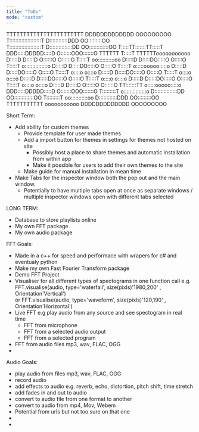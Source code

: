 ```yaml
---
title: "ToDo"
mode: "custom"
---                                                                                  
```

                                                                                  
TTTTTTTTTTTTTTTTTTTTTTT                   DDDDDDDDDDDDD             OOOOOOOOO     
T:::::::::::::::::::::T                   D::::::::::::DDD        OO:::::::::OO   
T:::::::::::::::::::::T                   D:::::::::::::::DD    OO:::::::::::::OO 
T:::::TT:::::::TT:::::T                   DDD:::::DDDDD:::::D  O:::::::OOO:::::::O
TTTTTT  T:::::T  TTTTTTooooooooooo          D:::::D    D:::::D O::::::O   O::::::O
        T:::::T      oo:::::::::::oo        D:::::D     D:::::DO:::::O     O:::::O
        T:::::T     o:::::::::::::::o       D:::::D     D:::::DO:::::O     O:::::O
        T:::::T     o:::::ooooo:::::o       D:::::D     D:::::DO:::::O     O:::::O
        T:::::T     o::::o     o::::o       D:::::D     D:::::DO:::::O     O:::::O
        T:::::T     o::::o     o::::o       D:::::D     D:::::DO:::::O     O:::::O
        T:::::T     o::::o     o::::o       D:::::D     D:::::DO:::::O     O:::::O
        T:::::T     o::::o     o::::o       D:::::D    D:::::D O::::::O   O::::::O
      TT:::::::TT   o:::::ooooo:::::o     DDD:::::DDDDD:::::D  O:::::::OOO:::::::O
      T:::::::::T   o:::::::::::::::o     D:::::::::::::::DD    OO:::::::::::::OO 
      T:::::::::T    oo:::::::::::oo      D::::::::::::DDD        OO:::::::::OO   
      TTTTTTTTTTT      ooooooooooo        DDDDDDDDDDDDD             OOOOOOOOO     
                                                                                  
          

Short Term:
- Add ability for custom themes
	- Provide template for user made themes
	- Add a import button for themes in settings for themes not hosted on site
        - Possibly host a place to share themes and automatic installation from within app
		- Make it possible for users to add their own themes to the site
	- Make guide for manual installation in mean time
- Make Tabs for the inspector window both the pop out and the main window.
	- Potentially to have multiple tabs open at once as separate windows / multiple inspector windows open with different tabs selected


                                                                        

LONG TERM:

- Database to store playlists online
- My own FFT package
- My own audio package



FFT Goals:

- Made in a c++ for speed and performace with wrapers for c# and eventualy python
- Make my own Fast Fourier Transform package
- Demo FFT Project
- Visualiser for all different types of spectograms in one function call 
    e.g. FFT.visualise(audio, type='waterfall', size(pixls)'1980,200' , Orientation'Vertical')	
    or   FFT.visualise(audio, type='waveform', size(pixls)'120,190' , Orientation'Horizontal')
- Live FFT e.g play audio from any source and see spectogram in real time
    - FFT from microphone
    - FFT from a selected audio output
    - FFT from a selected program
- FFT from audio files mp3, wav, FLAC, OGG
-


Audio Goals:

- play audio from files mp3, wav, FLAC, OGG
- record audio
- add effects to audio e.g. reverb, echo, distortion, pitch shift, time stretch
- add fades in and out to audio
- convert to audio file from one format to another
- convert to audio from mp4, Mov, Webem 
- Potential from urls but not too sure on that one
-
- 